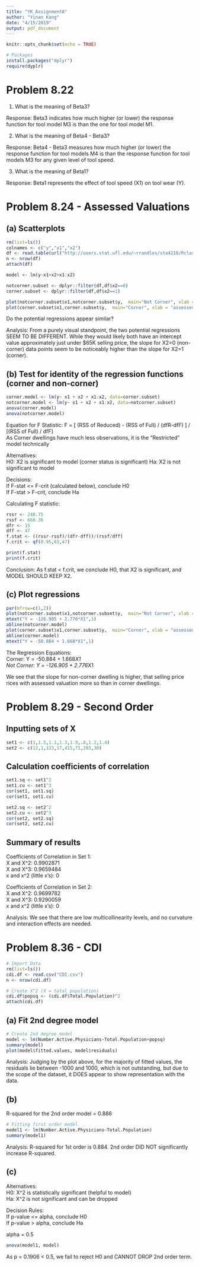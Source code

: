 ```yaml
---
title: "YK_Assignment8"
author: "Yinan Kang"
date: "4/15/2019"
output: pdf_document
---
```


```r
knitr::opts_chunk$set(echo = TRUE)
```
```r
# Packages
install.packages("dplyr")
require(dyplr)
```

# Problem 8.22 
(1) What is the meaning of Beta3? 

Response: Beta3 indicates how much higher (or lower) the response function for tool model M3 is than the one for tool model M1.  

(2) What is the meaning of Beta4 - Beta3? 

Response: Beta4 - Beta3 measures how much higher (or lower) the response function for tool models M4 is than the response function for tool models M3 for any given level of tool speed.  

(3) What is the meaning of Beta1? 

Response: Beta1 represents the effect of tool speed (X1) on tool wear (Y). 


# Problem 8.24 - Assessed Valuations
## (a) Scatterplots 
```r
rm(list=ls())
colnames <- c("y","x1","x2") 
df <- read.table(url("http://users.stat.ufl.edu/~rrandles/sta4210/Rclassnotes/data/textdatasets/KutnerData/Chapter%20%208%20Data%20Sets/CH08PR24.txt"), header=FALSE, sep="", col.names=colnames)
n <- nrow(df) 
attach(df)

model <- lm(y~x1+x2+x1:x2)

notcorner.subset <- dplyr::filter(df,df$x2==0)
corner.subset <- dplyr::filter(df,df$x2==1)

plot(notcorner.subset$x1,notcorner.subset$y,  main="Not Corner", xlab = "assessed valuation", ylab = "selling price ($thousands)")
plot(corner.subset$x1,corner.subset$y,  main="Corner", xlab = "assessed valuation", ylab = "selling price ($thousands)") 
```

Do the potential regressions appear similar?

Analysis: From a purely visual standpoint, the two potential regressions SEEM TO BE DIFFERENT. While they would likely both have an intercept value approximately just under $65K selling price, the slope for X2=0 (non-corner) data points seem to be noticeably higher than the slope for X2=1 (corner).  

## (b) Test for identity of the regression functions (corner and non-corner)


```r
corner.model <- lm(y~ x1 + x2 + x1:x2, data=corner.subset)
notcorner.model <- lm(y~ x1 + x2 + x1:x2, data=notcorner.subset)
anova(corner.model)
anova(notcorner.model)
```

Equation for F Statistic: 
F = [ (RSS of Reduced) - (RSS of Full) / (dfR-dfF) ] / [(RSS of Full) / dfF]  
As Corner dwellings have much less observations, it is the "Restricted" model technically  

Alternatives:  
H0: X2 is significant to model (corner status is significant)
Ha: X2 is not significant to model

Decisions:  
If F-stat <= F-crit (calculated below), conclude H0  
If F-stat > F-crit, conclude Ha  

Calculating F statistic:  
```r
rssr <- 248.75 
rssf <- 660.36 
dfr <- 15
dff <- 47
f.stat <- ((rssr-rssf)/(dfr-dff))/(rssf/dff) 
f.crit <- qf(0.95,63,47)

print(f.stat)
print(f.crit)
```

Conclusion: As f.stat < f.crit, we conclude H0, that X2 is significant, and MODEL SHOULD KEEP X2.  

## (c) Plot regressions
```r
par(mfrow=c(1,2))
plot(notcorner.subset$x1,notcorner.subset$y,  main="Not Corner", xlab = "assessed valuation", ylab = "selling price ($thousands)")
mtext("Y = -126.905 + 2.776*X1",1)
abline(notcorner.model)
plot(corner.subset$x1,corner.subset$y,  main="Corner", xlab = "assessed valuation", ylab = "selling price ($thousands)") 
abline(corner.model) 
mtext("Y = -50.884 + 1.668*X1",1)
```

The Regression Equations:  
Corner:  Y = -50.884 + 1.668*X1  
Not Corner:  Y = -126.905 + 2.776*X1  

We see that the slope for non-corner dwelling is higher, that selling price rices with assessed valuation more so than in corner dwellings.   


# Problem 8.29 - Second Order  
## Inputting sets of X
```r
set1 <- c(1,1.5,1.1,1.3,1.9,.8,1.2,1.4) 
set2 <- c(12,1,123,17,415,71,283,38) 
```

## Calculation coefficients of correlation 
```r
set1.sq <- set1^2
set1.cu <- set1^3
cor(set1, set1.sq)
cor(set1, set1.cu) 

set2.sq <- set2^2
set2.cu <- set2^3 
cor(set2, set2.sq)
cor(set2, set2.cu)

```
## Summary of results  

Coefficients of Correlation in Set 1:  
X and X^2: 0.9902871  
X and X^3: 0.9659484  
x and x^2 (little x's): 0  

Coefficients of Correlation in Set 2:  
X and X^2: 0.9699782  
X and X^3: 0.9290059  
x and x^2 (little x's): 0  

Analysis: We see that there are low multicollinearity levels, and no curvature and interaction effects are needed.   


# Problem 8.36 - CDI 
```r
# Import Data
rm(list=ls())
cdi.df <- read.csv("CDI.csv") 
n <- nrow(cdi.df)

# Create X^2 (X = total population)
cdi.df$popsq <- (cdi.df$Total.Population)^2
attach(cdi.df) 

```

## (a) Fit 2nd degree model
```r
# Create 2nd degree model  
model <- lm(Number.Active.Physicians~Total.Population+popsq)
summary(model)
plot(model$fitted.values, model$residuals)
```

Analysis: Judging by the plot above, for the majority of fitted values, the residuals lie between -1000 and 1000, which is not outstanding, but due to the scope of the dataset, it DOES appear to show representation with the data.  

## (b) 
R-squared for the 2nd order model = 0.886

```r
# Fitting first order model
model1 <- lm(Number.Active.Physicians~Total.Population)
summary(model1)

```

Analysis: R-squared for 1st order is 0.884. 2nd order DID NOT significantly increase R-squared. 

## (c) 

Alternatives:  
H0: X^2 is statistically significant (helpful to model)  
Ha: X^2 is not significant and can be dropped 

Decision Rules:  
If p-value <= alpha, conclude H0  
If p-value > alpha, conclude Ha   

alpha = 0.5

```r
anova(model1, model)
```

As p = 0.1906 < 0.5, we fail to reject H0 and CANNOT DROP 2nd order term. 









